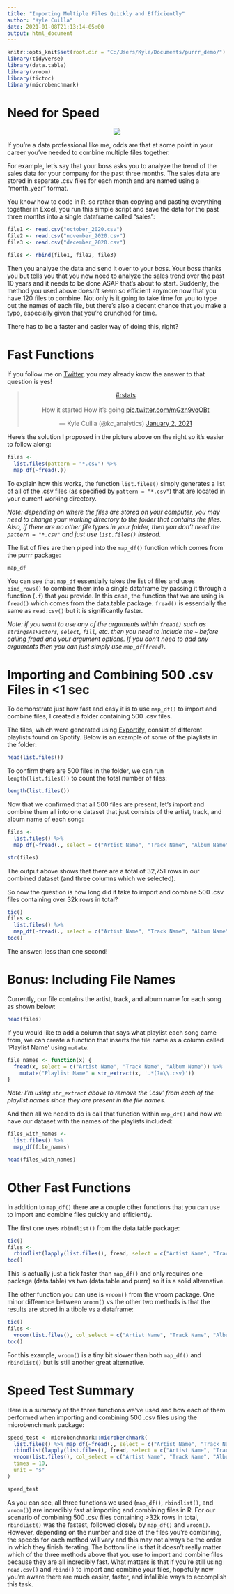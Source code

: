 ```yaml
---
title: "Importing Multiple Files Quickly and Efficiently"
author: "Kyle Cuilla"
date: 2021-01-08T21:13:14-05:00
output: html_document
---
```


```r
knitr::opts_knit$set(root.dir = "C:/Users/Kyle/Documents/purrr_demo/")
library(tidyverse)
library(data.table)
library(vroom)
library(tictoc)
library(microbenchmark)
```

# Need for Speed

<center>
![](https://media.giphy.com/media/26AHLNr8en8J3ovOo/giphy.gif)
</center>

If you're a data professional like me, odds are that at some point in your career you've needed to combine multiple files together.

For example, let's say that your boss asks you to analyze the trend of the sales data for your company for the past three months. The sales data are stored in separate .csv files for each month and are named using a "month_year" format.

You know how to code in R, so rather than copying and pasting everything together in Excel, you run this simple script and save the data for the past three months into a single dataframe called "sales":

```r
file1 <- read.csv("october_2020.csv")
file2 <- read.csv("november_2020.csv")
file3 <- read.csv("december_2020.csv")

files <- rbind(file1, file2, file3)
```

Then you analyze the data and send it over to your boss. Your boss thanks you but tells you that you now need to analyze the sales trend over the past 10 years and it needs to be done ASAP that's about to start. Suddenly, the method you used above doesn't seem so efficient anymore now that you have 120 files to combine. Not only is it going to take time for you to type out the names of each file, but there's also a decent chance that you make a typo, especially given that you're crunched for time.

There has to be a faster and easier way of doing this, right?

# Fast Functions

If you follow me on [Twitter](https://twitter.com/kc_analytics), you may already know the answer to that question is yes!

<center>
<blockquote class="twitter-tweet"><p lang="en" dir="ltr"><a href="https://twitter.com/hashtag/rstats?src=hash&amp;ref_src=twsrc%5Etfw">#rstats</a><br><br>How it started How it’s going <a href="https://t.co/mGzn9vqOBt">pic.twitter.com/mGzn9vqOBt</a></p>&mdash; Kyle Cuilla (@kc_analytics) <a href="https://twitter.com/kc_analytics/status/1345434428059881480?ref_src=twsrc%5Etfw">January 2, 2021</a></blockquote> <script async src="https://platform.twitter.com/widgets.js" charset="utf-8"></script>
</center>

Here's the solution I proposed in the picture above on the right  so it's easier to follow along:

```r
files <- 
  list.files(pattern = "*.csv") %>%
  map_df(~fread(.))
```

To explain how this works, the function `list.files()` simply generates a list of all of the .csv files (as specified by `pattern = "*.csv"`) that are located in your current working directory. 

<i>
Note: depending on where the files are stored on your computer, you may need to change your working directory to the folder that contains the files. Also, if there are no other file types in your folder, then you don't need the `pattern = "*.csv"` and just use `list.files()` instead.
</i>

The list of files are then piped into the `map_df()` function which comes from the purrr package:

```r
map_df
```

You can see that `map_df` essentially takes the list of files and uses `bind_rows()` to combine them into a single dataframe by passing it through a function (`.f`) that you provide. In this case, the function that we are using is `fread()` which comes from the data.table package. `fread()` is essentially the same as `read.csv()` but it is significantly faster. 

<i>
Note: if you want to use any of the arguments within `fread()` such as `stringsAsFactors`, `select`, `fill`, etc. then you need to include the `~` before calling fread and  your argument options. If you don't need to add any arguments then you can just simply use `map_df(fread)`.
</i>

# Importing and Combining 500 .csv Files in <1 sec

To demonstrate just how fast and easy it is to use `map_df()` to import and combine files, I created a folder containing 500 .csv files.

The files, which were generated using [Exportify](https://watsonbox.github.io/exportify/), consist of different playlists found on Spotify. Below is an example of some of the playlists in the folder:

```r
head(list.files())
```

To confirm there are 500 files in the folder, we can run `length(list.files())` to count the total number of files:

```r
length(list.files())
```

Now that we confirmed that all 500 files are present, let's import and combine them all into one dataset that just consists of the artist, track, and album name of each song:

```r
files <-
  list.files() %>%
  map_df(~fread(., select = c("Artist Name", "Track Name", "Album Name")))

str(files)
```

The output above shows that there are a total of 32,751 rows in our combined dataset (and three columns which we selected). 

So now the question is how long did it take to import and combine 500 .csv files containing over 32k rows in total?

```r
tic()
files <-
  list.files() %>%
  map_df(~fread(., select = c("Artist Name", "Track Name", "Album Name")))
toc()
```

The answer: less than one second!

# Bonus: Including File Names

Currently, our file contains the artist, track, and album name for each song as shown below:

```r
head(files)
```

If you would like to add a column that says what playlist each song came from, we can create a function that inserts the file name as a column called 'Playlist Name' using `mutate`:

```r
file_names <- function(x) {
  fread(x, select = c("Artist Name", "Track Name", "Album Name")) %>% 
    mutate("Playlist Name" = str_extract(x, '.*(?=\\.csv)'))
}
```

<i>Note: I'm using `str_extract` above to remove the '.csv' from each of the playlist names since they are present in the file names.</i>

And then all we need to do is call that function within `map_df()` and now we have our dataset with the names of the playlists included: 

```r
files_with_names <-
  list.files() %>%
  map_df(file_names)

head(files_with_names)
```

# Other Fast Functions

In addition to `map_df()` there are a couple other functions that you can use to import and combine files quickly and efficiently.

The first one uses `rbindlist()` from the data.table package:

```r
tic()
files <- 
  rbindlist(lapply(list.files(), fread, select = c("Artist Name", "Track Name", "Album Name")))
toc()
```

This is actually just a tick faster than `map_df()` and only requires one package (data.table) vs two (data.table and purrr) so it is a solid alternative.

The other function you can use is `vroom()` from the vroom package. One minor difference between `vroom()` vs the other two methods is that the results are stored in a tibble vs a dataframe: 

```r
tic()
files <- 
  vroom(list.files(), col_select = c("Artist Name", "Track Name", "Album Name"))
toc()
```

For this example, `vroom()` is a tiny bit slower than both `map_df()` and `rbindlist()` but is still another great alternative. 

# Speed Test Summary

Here is a summary of the three functions we've used and how each of them performed when importing and combining 500 .csv files using the microbenchmark package:

```r
speed_test <- microbenchmark::microbenchmark(
  list.files() %>% map_df(~fread(., select = c("Artist Name", "Track Name", "Album Name"))),
  rbindlist(lapply(list.files(), fread, select = c("Artist Name", "Track Name", "Album Name"))),
  vroom(list.files(), col_select = c("Artist Name", "Track Name", "Album Name")),
  times = 10,
  unit = "s"
)

speed_test
```

As you can see, all three functions we used (`map_df()`, `rbindlist()`, and `vroom()`) are incredibly fast at importing and combining files in R. For our scenario of combining 500 .csv files containing >32k rows in total, `rbindlist()` was the fastest, followed closely by `map_df()` and `vroom()`. However, depending on the number and size of the files you're combining, the speeds for each method will vary and this may not always be the order in which they finish iterating. The bottom line is that it doesn't really matter which of the three methods above that you use to import and combine files because they are all incredibly fast. What matters is that if you're still using `read.csv()` and `rbind()` to import and combine your files, hopefully now you're aware there are much easier, faster, and infallible ways to accomplish this task.